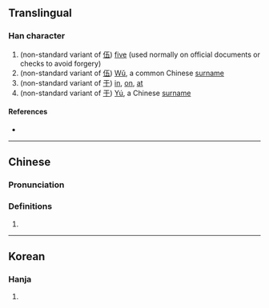 {{character info}}
==Translingual==

===Han character===
{{Han char|rn=9|rad=人|as=03|sn=5|four=|canj=OMD|ids=⿰[[亻]][[于]]}}

# (non-standard variant of [[伍]]) [[five]] (used normally on official documents or checks to avoid forgery)
# (non-standard variant of [[伍]]) [[wǔ|Wǔ]], a common Chinese [[surname]]
# (non-standard variant of [[于]]) [[in]], [[on]], [[at]]
# (non-standard variant of [[于]]) [[yú|Yú]], a Chinese [[surname]]

====References====
* {{Han ref|kx=0094.051|dkj=|dj=|hdz=|uh=3435|ud=13365|bh=|bd=}}

----

==Chinese==
{{zh-forms}}

===Pronunciation===
{{zh-pron
|m=wǔ,yú
|c=ng5,yu1
|mc=
|oc=
|ma=
|cat=num,pn,prep
}}

===Definitions===
{{zh-hanzi}}

# {{rfdef|zh}}

----

==Korean==

===Hanja===
{{ko-hanja|hangeul=유|rv=yu|mr=yu|y=yu|eumhun=선비|ehrv=seonbi|ehmr=sŏnbi|ehy=senpi}}

# {{rfdef|ko|sort=人03}}